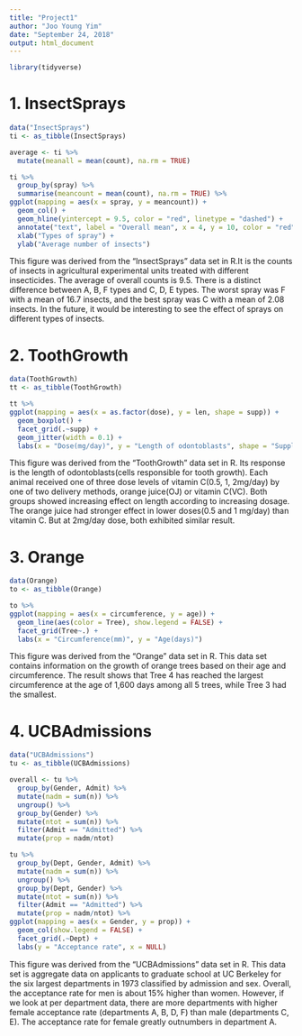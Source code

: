 ```yaml
---
title: "Project1"
author: "Joo Young Yim"
date: "September 24, 2018"
output: html_document
---
```


```r
library(tidyverse)
```

# 1. InsectSprays

```r
data("InsectSprays")
ti <- as_tibble(InsectSprays)

average <- ti %>%
  mutate(meanall = mean(count), na.rm = TRUE)

ti %>%
  group_by(spray) %>%
  summarise(meancount = mean(count), na.rm = TRUE) %>%
ggplot(mapping = aes(x = spray, y = meancount)) +
  geom_col() +
  geom_hline(yintercept = 9.5, color = "red", linetype = "dashed") +
  annotate("text", label = "Overall mean", x = 4, y = 10, color = "red") +
  xlab("Types of spray") +
  ylab("Average number of insects")
```

This figure was derived from the "InsectSprays" data set in R.It is the counts of insects in agricultural experimental units treated with different insecticides. The average of overall counts is 9.5. There is a distinct difference between A, B, F types and C, D, E types. The worst spray was F with a mean of 16.7 insects, and the best spray was C with a mean of 2.08 insects. In the future, it would be interesting to see the effect of sprays on different types of insects.



# 2. ToothGrowth

```r
data(ToothGrowth)
tt <- as_tibble(ToothGrowth)

tt %>%
ggplot(mapping = aes(x = as.factor(dose), y = len, shape = supp)) +
  geom_boxplot() +
  facet_grid(.~supp) +
  geom_jitter(width = 0.1) +
  labs(x = "Dose(mg/day)", y = "Length of odontoblasts", shape = "Supplement")
```

This figure was derived from the "ToothGrowth" data set in R. Its response is the length of odontoblasts(cells responsible for tooth growth). Each animal received one of three dose levels of vitamin C(0.5, 1, 2mg/day) by one of two delivery methods, orange juice(OJ) or vitamin C(VC). Both groups showed increasing effect on length according to increasing dosage. The orange juice had stronger effect in lower doses(0.5 and 1 mg/day) than vitamin C. But at 2mg/day dose, both exhibited similar result.  



# 3. Orange

```r
data(Orange)
to <- as_tibble(Orange)

to %>%
ggplot(mapping = aes(x = circumference, y = age)) +
  geom_line(aes(color = Tree), show.legend = FALSE) +
  facet_grid(Tree~.) +
  labs(x = "Circumference(mm)", y = "Age(days)")
```

This figure was derived from the "Orange" data set in R. This data set contains information on the growth of orange trees based on their age and circumference. The result shows that Tree 4 has reached the largest circumference at the age of 1,600 days among all 5 trees, while Tree 3 had the smallest. 



# 4. UCBAdmissions

```r
data("UCBAdmissions")
tu <- as_tibble(UCBAdmissions)

overall <- tu %>%
  group_by(Gender, Admit) %>%
  mutate(nadm = sum(n)) %>%
  ungroup() %>%
  group_by(Gender) %>%
  mutate(ntot = sum(n)) %>%
  filter(Admit == "Admitted") %>%
  mutate(prop = nadm/ntot) 

tu %>% 
  group_by(Dept, Gender, Admit) %>%
  mutate(nadm = sum(n)) %>%
  ungroup() %>%
  group_by(Dept, Gender) %>%
  mutate(ntot = sum(n)) %>%
  filter(Admit == "Admitted") %>%
  mutate(prop = nadm/ntot) %>%
ggplot(mapping = aes(x = Gender, y = prop)) +
  geom_col(show.legend = FALSE) +
  facet_grid(.~Dept) +
  labs(y = "Acceptance rate", x = NULL)
```

This figure was derived from the "UCBAdmissions" data set in R. This data set is aggregate data on applicants to graduate school at UC Berkeley for the six largest departments in 1973 classified by admission and sex. Overall, the acceptance rate for men is about 15% higher than women. However, if we look at per department data, there are more departments with higher female acceptance rate (departments A, B, D, F) than male (departments C, E). The acceptance rate for female greatly outnumbers in department A.   
